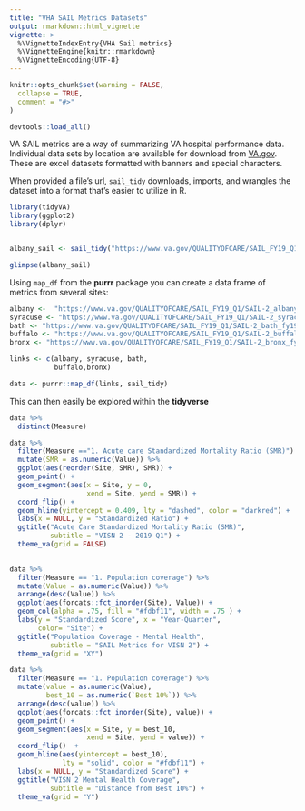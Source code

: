 ```yaml
---
title: "VHA SAIL Metrics Datasets"
output: rmarkdown::html_vignette
vignette: >
  %\VignetteIndexEntry{VHA Sail metrics}
  %\VignetteEngine{knitr::rmarkdown}
  %\VignetteEncoding{UTF-8}
---
```


```r
knitr::opts_chunk$set(warning = FALSE,
  collapse = TRUE,
  comment = "#>"
)

devtools::load_all()

```


VA SAIL metrics are a way of summarizing VA hospital performance data.  Individual data sets by location are available for download from [VA.gov](https://www.va.gov/QUALITYOFCARE/measure-up/Strategic_Analytics_for_Improvement_and_Learning_SAIL.asp).  These are excel datasets formatted with banners and special characters.

When provided a file's url, `sail_tidy` downloads, imports, and wrangles the dataset into a format that's easier to utilize in R.

```r
library(tidyVA)
library(ggplot2)
library(dplyr)


albany_sail <- sail_tidy("https://www.va.gov/QUALITYOFCARE/SAIL_FY19_Q1/SAIL-2_albany_fy19q1.xlsx")

glimpse(albany_sail)

```

Using `map_df` from the __purrr__ package you can create a data frame of metrics from several sites:

```r

albany <-  "https://www.va.gov/QUALITYOFCARE/SAIL_FY19_Q1/SAIL-2_albany_fy19q1.xlsx"
syracuse <- "https://www.va.gov/QUALITYOFCARE/SAIL_FY19_Q1/SAIL-2_syracuse_fy19q1.xlsx"
bath <- "https://www.va.gov/QUALITYOFCARE/SAIL_FY19_Q1/SAIL-2_bath_fy19q1.xlsx"
buffalo <- "https://www.va.gov/QUALITYOFCARE/SAIL_FY19_Q1/SAIL-2_buffalo_fy19q1.xlsx"
bronx <- "https://www.va.gov/QUALITYOFCARE/SAIL_FY19_Q1/SAIL-2_bronx_fy19q1.xlsx"

links <- c(albany, syracuse, bath,
           buffalo,bronx)

data <- purrr::map_df(links, sail_tidy)

```

This can then easily be explored within the __tidyverse__

```r
data %>% 
  distinct(Measure)

```

```r

data %>%
  filter(Measure =="1. Acute care Standardized Mortality Ratio (SMR)") %>%
  mutate(SMR = as.numeric(Value)) %>% 
  ggplot(aes(reorder(Site, SMR), SMR)) +
  geom_point() +
  geom_segment(aes(x = Site, y = 0, 
                   xend = Site, yend = SMR)) +
  coord_flip() + 
  geom_hline(yintercept = 0.409, lty = "dashed", color = "darkred") +
  labs(x = NULL, y = "Standardized Ratio") +
  ggtitle("Acute Care Standardized Mortality Ratio (SMR)",
          subtitle = "VISN 2 - 2019 Q1") +
  theme_va(grid = FALSE)
  
```




```r

data %>% 
  filter(Measure == "1. Population coverage") %>%
  mutate(Value = as.numeric(Value)) %>%
  arrange(desc(Value)) %>% 
  ggplot(aes(forcats::fct_inorder(Site), Value)) +
  geom_col(alpha = .75, fill = "#fdbf11", width = .75 ) +
  labs(y = "Standardized Score", x = "Year-Quarter",
       color= "Site") +
  ggtitle("Population Coverage - Mental Health",
          subtitle = "SAIL Metrics for VISN 2") +
  theme_va(grid = "XY")
```



```r

data %>% 
  filter(Measure == "1. Population coverage") %>%
  mutate(value = as.numeric(Value),
         best_10 = as.numeric(`Best 10%`)) %>% 
  arrange(desc(value)) %>% 
  ggplot(aes(forcats::fct_inorder(Site), value)) +
  geom_point() +
  geom_segment(aes(x = Site, y = best_10, 
                   xend = Site, yend = value)) +
  coord_flip()  +
  geom_hline(aes(yintercept = best_10), 
             lty = "solid", color = "#fdbf11") +
  labs(x = NULL, y = "Standardized Score") +
  ggtitle("VISN 2 Mental Health Coverage",
          subtitle = "Distance from Best 10%") +
  theme_va(grid = "Y") 

``` 




